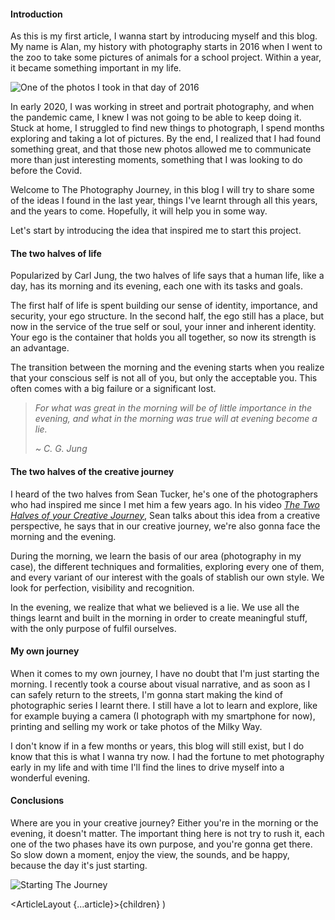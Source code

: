 

#### Introduction

As this is my first article, I wanna start by introducing myself
and this blog. My name is Alan, my history with photography starts in 2016 when
I went to the zoo to take some pictures of animals for a school project. Within
a year, it became something important in my life.

![One of the photos I took in that day of 2016](https://i.ibb.co/XzNrC8n/tiger-1920.jpg)

In early 2020, I was working in street and portrait photography, and when
the pandemic came, I knew I was not going to be able to keep doing it.
Stuck at home, I struggled to find new things to photograph,
I spend months exploring and taking a lot of pictures. By the end,
I realized that I had found something great, and that those new photos allowed me to
communicate more than just interesting moments,
something that I was looking to do before the Covid.

Welcome to The Photography Journey, in this blog I will
try to share some of the ideas I found in the last year, things I've learnt through all
this years, and the years to come. Hopefully, it will help you in some way.

Let's start by introducing the idea that inspired me to start this project.

#### The two halves of life

Popularized by Carl Jung, the two halves of life says that a human life,
like a day, has its morning and its evening, each one with its tasks and goals.

The first half of life is spent building our sense of identity,
importance, and security, your ego structure. In the second half,
the ego still has a place, but now in the service of the
true self or soul, your inner and inherent identity. Your ego is
the container that holds you all together, so now its strength
is an advantage.

The transition between the morning and the evening starts when
you realize that your conscious self is not all of you, but only
the acceptable you. This often comes with a big failure or a
significant lost.

> _For what was great in the morning will be of little importance in the evening, and what in the morning was true will at evening become a lie._
>
> <cite>~ C. G. Jung</cite>

#### The two halves of the creative journey

I heard of the two halves from Sean Tucker, he's one of the photographers who had inspired me
since I met him a few years ago. In his video [_The Two Halves of your Creative Journey_](https://www.google.com/url?sa=t&rct=j&q=&esrc=s&source=web&cd=&cad=rja&uact=8&ved=2ahUKEwipta_NwcDyAhXOUt8KHS6LDNUQwqsBegQICRAB&url=https%3A%2F%2Fwww.youtube.com%2Fwatch%3Fv%3DHDu9E-utgqw&usg=AOvVaw2zTlujpTztP8ZnC3g7Rjpz), Sean talks
about this idea from a creative perspective, he says that in our creative journey, we're also gonna
face the morning and the evening.

During the morning, we learn the basis of our area (photography in my case), the different
techniques and formalities, exploring every one of them, and every variant of our interest with the
goals of stablish our own style. We look for perfection, visibility and recognition.

In the evening, we realize that what we believed is a lie. We use all the things learnt and built in the
morning in order to create meaningful stuff, with the only purpose of fulfil ourselves.

#### My own journey

When it comes to my own journey, I have no doubt that I'm just
starting the morning. I recently took a course about visual narrative,
and as soon as I can safely return to the streets, I'm gonna start
making the kind of photographic series I learnt there. I still have
a lot to learn and explore, like for example buying a camera
(I photograph with my smartphone for now), printing and selling my
work or take photos of the Milky Way.

I don't know if in a few months or years, this blog will still exist,
but I do know that this is what I wanna try now. I had the fortune to
met photography early in my life and with time I'll find the lines to
drive myself into a wonderful evening.

#### Conclusions

Where are you in your creative journey? Either you're in the morning
or the evening, it doesn't matter. The important thing here is not
try to rush it, each one of the two phases have its own purpose, and
you're gonna get there. So slow down a moment, enjoy the view, the sounds,
and be happy, because the day it's just starting.

![Starting The Journey](https://i.ibb.co/mTX0w0T/IMG-20201026-172930-1920.jpg)

  <ArticleLayout {...article}>{children}</ArticleLayout>
)
